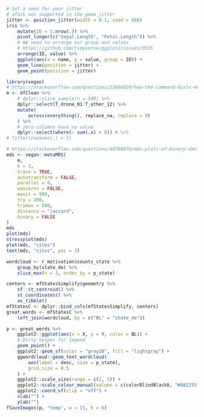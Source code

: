 ```r

# Set a seed for your jitter
# afaik not supported in the geom_jitter
jitter <- position_jitter(width = 0.1, seed = 666)
iris %>%
    mutate(ID = 1:nrow(.)) %>%
    pivot_longer(c("Sepal.Length", "Petal.Length")) %>%
    # We need to arrange our group and values
    # https://github.com/tidyverse/ggplot2/issues/3535
    arrange(ID, value) %>%
    ggplot(aes(x = name, y = value, group = ID)) +
    geom_line(position = jitter) +
    geom_point(position = jitter)
```


```r
library(vegan)
# https://stackoverflow.com/questions/23686028/how-the-command-distx-method-binary-calculates-the-distance-matrix
m <- dfClean %>%
    # dplyr::slice_sample(n = 500) %>%
    dplyr::select(T_drone_01:T_other_12) %>%
    mutate(
        across(everything(), replace_na, replace = 0)
    ) %>%
    # zero columns have no value
    dplyr::select(where(~ sum(.x) > 0)) # %>%
# filter(rowSums(.) > 1)

# https://stackoverflow.com/questions/48788876/mds-plots-of-binary-data-counterintuitive-clustering
mds <- vegan::metaMDS(
    m,
    k = 3,
    trace = TRUE,
    autotransform = FALSE,
    parallel = 8,
    wascores = FALSE,
    maxit = 999,
    try = 200,
    trymax = 500,
    distance = "jaccard",
    binary = FALSE
)
mds
plot(mds)
stressplot(mds)
plot(mds, "sites")
text(mds, "sites", pos = 3)
```


```r
wordcloud <- r_motivation$counts_state %>%
    group_by(state_de) %>%
    slice_max(n = 3, order_by = p_state)

centers <- mfStatesSimplify$geometry %>%
    sf::st_centroid() %>%
    st_coordinates() %>%
    as_tibble()
mfStatesC <- dplyr::bind_cols(mfStatesSimplify, centers)
great_words <- mfStatesC %>%
    left_join(wordcloud, by = c("BL" = "state_de"))

p <- great_words %>%
    ggplot2::ggplot(aes(x = X, y = Y, color = BL)) +
    # Dirty helper for legend
    geom_point() +
    ggplot2::geom_sf(color = "gray20", fill = "lightgray") +
    ggwordcloud::geom_text_wordcloud(
        aes(label = desc, size = p_state),
        grid_size = 0.5
    ) +
    ggplot2::scale_size(range = c(2, 5)) +
    ggplot2::scale_colour_manual(values = c(colorBlindBlack8, "#882255")) +
    ggplot2::coord_sf(clip = "off") +
    xlab("") +
    ylab("")
fSaveImages(p, "temp", w = 15, h = 6)
```